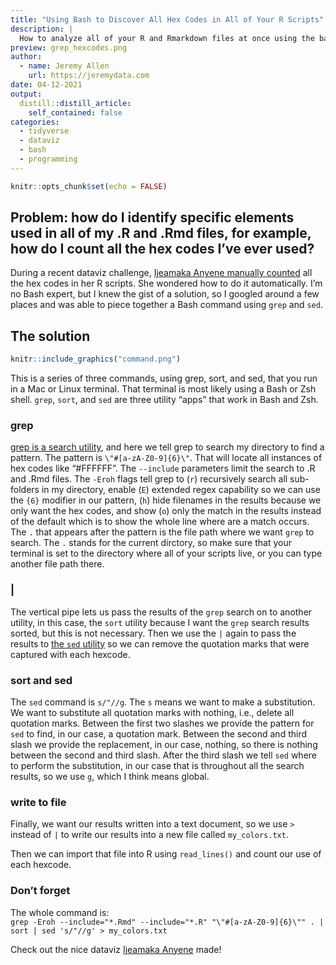 ```yaml
---
title: "Using Bash to Discover All Hex Codes in All of Your R Scripts"
description: |
  How to analyze all of your R and Rmarkdown files at once using the bash grep utility in a terminal
preview: grep_hexcodes.png
author:
  - name: Jeremy Allen
    url: https://jeremydata.com
date: 04-12-2021
output:
  distill::distill_article:
    self_contained: false
categories:
  - tidyverse
  - dataviz
  - bash
  - programming
---
```



```r
knitr::opts_chunk$set(echo = FALSE)
```

## Problem: how do I identify specific elements used in all of my .R and .Rmd files, for example, how do I count all the hex codes I've ever used?

During a recent dataviz challenge, [Ijeamaka Anyene manually counted](https://twitter.com/ijeamaka_a/status/1379493271806771203?s=20) all the hex codes in her R scripts. She wondered how to do it automatically. I'm no Bash expert, but I knew the gist of a solution, so I googled around a few places and was able to piece together a Bash command using `grep` and `sed`.

## The solution

```r
knitr::include_graphics("command.png")
```

This is a series of three commands, using grep, sort, and sed, that you run in a Mac or Linux terminal. That terminal is most likely using a Bash or Zsh shell. `grep`, `sort`, and `sed` are three utility "apps" that work in Bash and Zsh.

### grep

[grep is a search utility](https://linuxcommand.org/lc3_man_pages/grep1.html), and here we tell grep to search my directory to find a pattern. The pattern is `\"#[a-zA-Z0-9]{6}\"`. That will locate all instances of hex codes like "#FFFFFF". The `--include` parameters limit the search to .R and .Rmd files. The `-Eroh` flags tell grep to (`r`) recursively search all sub-folders in my directory, enable (`E`) extended regex capability so we can use the `{6}` modifier in our pattern, (`h`) hide filenames in the results because we only want the hex codes, and show (`o`) only the match in the results instead of the default which is to show the whole line where are a match occurs. The `.` that appears after the pattern is the file path where we want `grep` to search. The `.` stands for the current dirctory, so make sure that your terminal is set to the directory where all of your scripts live, or you can type another file path there.

### |

The vertical pipe lets us pass the results of the `grep` search on to another utility, in this case, the `sort` utility because I want the `grep` search results sorted, but this is not necessary. Then we use the `|` again to pass the results to [the `sed` utility](https://www.gnu.org/software/sed/manual/sed.html) so we can remove the quotation marks that were captured with each hexcode.  

### sort and sed

The `sed` command is `s/"//g`. The `s` means we want to make a substitution. We want to substitute all quotation marks with nothing, i.e., delete all quotation marks. Between the first two slashes we provide the pattern for `sed` to find, in our case, a quotation mark. Between the second and third slash we provide the replacement, in our case, nothing, so there is nothing between the second and third slash. After the third slash we tell `sed` where to perform the substitution, in our case that is throughout all the search results, so we use `g`, which I think means global.  

### write to file  

Finally, we want our results written into a text document, so we use `>` instead of `|` to write our results into a new file called `my_colors.txt`.  

Then we can import that file into R using `read_lines()` and count our use of each hexcode.

### Don't forget

The whole command is:  
`grep -Eroh --include="*.Rmd" --include="*.R" "\"#[a-zA-Z0-9]{6}\"" . | sort | sed 's/"//g' > my_colors.txt`

Check out the nice dataviz [Ijeamaka Anyene](https://twitter.com/ijeamaka_a/status/1379493271806771203?s=20) made!
